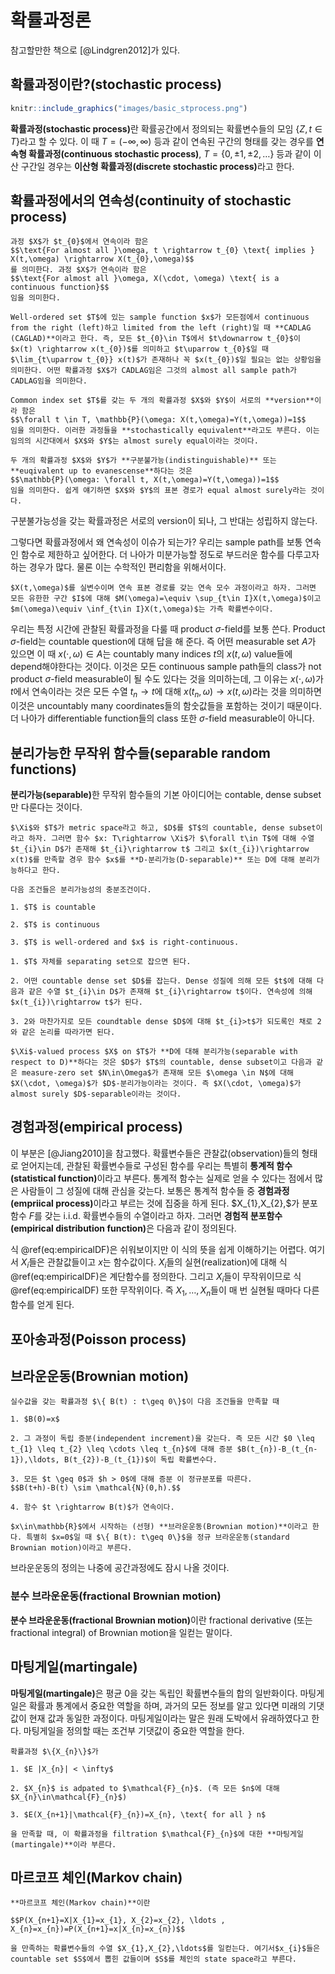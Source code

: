 # 확률과정론 {#stoprocess}

참고할만한 책으로 [@Lindgren2012]가 있다.

## 확률과정이란?(stochastic process)

```r
knitr::include_graphics("images/basic_stprocess.png")
```

**확률과정(stochastic process)**란 확률공간에서 정의되는 확률변수들의 모임 $\{ Z, t \in T\}$라고 할 수 있다. 이 때 $T=(-\infty, \infty)$ 등과 같이 연속된 구간의 형태를 갖는 경우를 **연속형 확률과정(continuous stochastic process)**, $T=\{ 0, \pm 1, \pm 2 , \ldots\}$ 등과 같이 이산 구간일 경우는 **이산형 확률과정(discrete stochastic process)**라고 한다.

## 확률과정에서의 연속성(continuity of stochastic process)

```definition
과정 $X$가 $t_{0}$에서 연속이라 함은
$$\text{For almost all }\omega, t \rightarrow t_{0} \text{ implies } X(t,\omega) \rightarrow X(t_{0},\omega)$$
를 의미한다. 과정 $X$가 연속이라 함은
$$\text{For almost all }\omega, X(\cdot, \omega) \text{ is a continuous function}$$
임을 의미한다.

```

```definition
Well-ordered set $T$에 있는 sample function $x$가 모든점에서 continuous from the right (left)하고 limited from the left (right)일 때 **CADLAG (CAGLAD)**이라고 한다. 즉, 모든 $t_{0}\in T$에서 $t\downarrow t_{0}$이 $x(t) \rightarrow x(t_{0})$를 의미하고 $t\uparrow t_{0}$일 때 $\lim_{t\uparrow t_{0}} x(t)$가 존재하나 꼭 $x(t_{0})$일 필요는 없는 상황임을 의미한다. 어떤 확률과정 $X$가 CADLAG임은 그것의 almost all sample path가 CADLAG임을 의미한다.

```

```definition
Common index set $T$를 갖는 두 개의 확률과정 $X$와 $Y$이 서로의 **version**이라 함은
$$\forall t \in T, \mathbb{P}(\omega: X(t,\omega)=Y(t,\omega))=1$$
임을 의미한다. 이러한 과정들을 **stochastically equivalent**라고도 부른다. 이는 임의의 시간대에서 $X$와 $Y$는 almost surely equal이라는 것이다.

```

```definition
두 개의 확률과정 $X$와 $Y$가 **구분불가능(indistinguishable)** 또는 **euqivalent up to evanescense**하다는 것은
$$\mathbb{P}(\omega: \forall t, X(t,\omega)=Y(t,\omega))=1$$
임을 의미한다. 쉽게 얘기하면 $X$와 $Y$의 표본 경로가 equal almost surely라는 것이다.

```

구분불가능성을 갖는 확률과정은 서로의 version이 되나, 그 반대는 성립하지 않는다. 

그렇다면 확률과정에서 왜 연속성이 이슈가 되는가? 우리는 sample path를 보통 연속인 함수로 제한하고 싶어한다. 더 나아가 미분가능할 정도로 부드러운 함수를 다루고자 하는 경우가 많다. 물론 이는 수학적인 편리함을 위해서이다.

```proposition
$X(t,\omega)$를 실변수이며 연속 표본 경로를 갖는 연속 모수 과정이라고 하자. 그러면 모든 유한한 구간 $I$에 대해 $M(\omega)=\equiv \sup_{t\in I}X(t,\omega)$이고 $m(\omega)\equiv \inf_{t\in I}X(t,\omega)$는 가측 확률변수이다.

```

우리는 특정 시간에 관찰된 확률과정을 다룰 때 product $\sigma$-field를 보통 쓴다. Product $\sigma$-field는 countable question에 대해 답을 해 준다. 즉 어떤 measurable set $A$가 있으면 이 때 $x(\cdot, \omega)\in A$는 countably many indices $t$의 $x(t,\omega)$ value들에 depend해야한다는 것이다. 이것은 모든 continuous sample path들의 class가 not product $\sigma$-field measurable이 될 수도 있다는 것을 의미하는데, 그 이유는 $x(\cdot, \omega)$가 $t$에서 연속이라는 것은 모든 수열 $t_{n}\rightarrow t$에 대해 $x(t_{n},\omega)\rightarrow x(t,\omega)$라는 것을 의미하면 이것은 uncountably many coordinates들의 함숫값들을 포함하는 것이기 때문이다. 더 나아가 differentiable function들의 class 또한 $\sigma$-field measurable이 아니다.

## 분리가능한 무작위 함수들(separable random functions)

**분리가능(separable)**한 무작위 함수들의 기본 아이디어는 contable, dense subset만 다룬다는 것이다.

```definition
$\Xi$와 $T$가 metric space라고 하고, $D$를 $T$의 countable, dense subset이라고 하자. 그러면 함수 $x: T\rightarrow \Xi$가 $\forall t\in T$에 대해 수열 $t_{i}\in D$가 존재해 $t_{i}\rightarrow t$ 그리고 $x(t_{i})\rightarrow x(t)$를 만족할 경우 함수 $x$를 **D-분리가능(D-separable)** 또는 D에 대해 분리가능하다고 한다.

```

```lemma
다음 조건들은 분리가능성의 충분조건이다.

1. $T$ is countable

2. $T$ is continuous

3. $T$ is well-ordered and $x$ is right-continuous.

```

```proof
1. $T$ 자체를 separating set으로 잡으면 된다.

2. 어떤 countable dense set $D$를 잡는다. Dense 성질에 의해 모든 $t$에 대해 다음과 같은 수열 $t_{i}\in D$가 존재해 $t_{i}\rightarrow t$이다. 연속성에 의해 $x(t_{i})\rightarrow t$가 된다.

3. 2와 마찬가지로 모든 coundtable dense $D$에 대해 $t_{i}>t$가 되도록인 채로 2와 같은 논리를 따라가면 된다.

```

```definition
$\Xi$-valued process $X$ on $T$가 **D에 대해 분리가능(separable with respect to D)**하다는 것은 $D$가 $T$의 countable, dense subset이고 다음과 같은 measure-zero set $N\in\Omega$가 존재해 모든 $\omega \in N$에 대해 $X(\cdot, \omega)$가 $D$-분리가능이라는 것이다. 즉 $X(\cdot, \omega)$가 almost surely $D$-separable이라는 것이다.

```

## 경험과정(empirical process)

이 부분은 [@Jiang2010]을 참고했다. 확률변수들은 관찰값(observation)들의 형태로 얻어지는데, 관찰된 확률변수들로 구성된 함수를 우리는 특별히 **통계적 함수(statistical function)**이라고 부른다. 통계적 함수는 실제로 얻을 수 있다는 점에서 많은 사람들이 그 성질에 대해 관심을 갖는다. 보통은 통계적 함수들 중 **경험과정(empriical process)**이라고 부르는 것에 집중을 하게 된다. $X_{1},X_{2},\ldots $가 분포함수 $F$를 갖는 i.i.d. 확률변수들의 수열이라고 하자. 그러면 **경험적 분포함수(empirical distribution function)**은 다음과 같이 정의된다.
\begin{equation}
F_{n}(x)=\frac{1}{n}\sum_{i=1}^{n}1_{(X_{i}\leq x)}, -\infty < x < \infty.
(\#eq:empiricalDF)
\end{equation}

식 \@ref(eq:empiricalDF)은 쉬워보이지만 이 식의 뜻을 쉽게 이해하기는 어렵다. 여기서 $X_{i}$들은 관찰값들이고 $x$는 함수값이다. $X_{i}$들의 실현(realization)에 대해 식 \@ref(eq:empiricalDF)은 계단함수를 정의한다. 그리고 $X_{i}$들이 무작위이므로 식 \@ref(eq:empiricalDF) 또한 무작위이다. 즉 $X_{1},\ldots ,X_{n}$들이 매 번 실현될 때마다 다른 함수를 얻게 된다.

## 포아송과정(Poisson process)

## 브라운운동(Brownian motion)

```definition
실수값을 갖는 확률과정 $\{ B(t) : t\geq 0\}$이 다음 조건들을 만족할 때

1. $B(0)=x$

2. 그 과정이 독립 증분(independent increment)을 갖는다. 즉 모든 시간 $0 \leq t_{1} \leq t_{2} \leq \cdots \leq t_{n}$에 대해 증분 $B(t_{n})-B_(t_{n-1}),\ldots, B(t_{2})-B_(t_{1})$이 독립 확률변수다.

3. 모든 $t \geq 0$과 $h > 0$에 대해 증분 이 정규분포를 따른다.
$$B(t+h)-B(t) \sim \mathcal{N}(0,h).$$

4. 함수 $t \rightarrow B(t)$가 연속이다.

$x\in\mathbb{R}$에서 시작하는 (선형) **브라운운동(Brownian motion)**이라고 한다. 특별히 $x=0$일 때 $\{ B(t): t\geq 0\}$을 정규 브라운운동(standard Brownian motion)이라고 부른다.

```

브라운운동의 정의는 나중에 공간과정에도 잠시 나올 것이다.

### 분수 브라운운동(fractional Brownian motion)

**분수 브라운운동(fractional Brownian motion)**이란 fractional derivative (또는 fractional integral) of Brownian motion을 일컫는 말이다.

## 마팅게일(martingale)

**마팅게일(martingale)**은 평균 0을 갖는 독립인 확률변수들의 합의 일반화이다. 마팅게일은 확률과 통계에서 중요한 역할을 하며, 과거의 모든 정보를 알고 있다면 미래의 기댓값이 현재 값과 동일한 과정이다. 마팅게일이라는 말은 원래 도박에서 유래하였다고 한다. 마팅게일을 정의할 때는 조건부 기댓값이 중요한 역할을 한다.

```definition
확률과정 $\{X_{n}\}$가 

1. $E |X_{n}| < \infty$

2. $X_{n}$ is adpated to $\mathcal{F}_{n}$. (즉 모든 $n$에 대해 $X_{n}\in\mathcal{F}_{n}$)

3. $E(X_{n+1}|\mathcal{F}_{n})=X_{n}, \text{ for all } n$

을 만족할 때, 이 확률과정을 filtration $\mathcal{F}_{n}$에 대한 **마팅게일(martingale)**이라 부른다.

```

## 마르코프 체인(Markov chain)

```definition
**마르코프 체인(Markov chain)**이란 

$$P(X_{n+1}=X|X_{1}=x_{1}, X_{2}=x_{2}, \ldots , X_{n}=x_{n})=P(X_{n+1}=x|X_{n}=x_{n})$$

을 만족하는 확률변수들의 수열 $X_{1},X_{2},\ldots$를 일컫는다. 여기서$x_{i}$들은 countable set $S$에서 뽑힌 값들이며 $S$를 체인의 state space라고 부른다.

```
